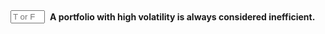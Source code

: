 
::: {.question-block}

<form onsubmit="event.preventDefault(); checkAnswerBox('module3_tf_q39','F')" style="display: flex; align-items: center; gap: 8px;">
<input type="text" id="module3_tf_q39" name="module3_tf_q39" maxlength="1" placeholder="T or F" style="width: 55px;" data-correct-answer="F" /> 
<label for="module3_tf_q39"><strong>A portfolio with high volatility is always considered inefficient.</strong></label>
</form>

<div id="feedback-module3_tf_q39" class="feedback" data-status="" style="display:none;">
The sentence is FALSE. A high volatility portfolio may still be efficient if its expected return is high enough.
</div>
:::
